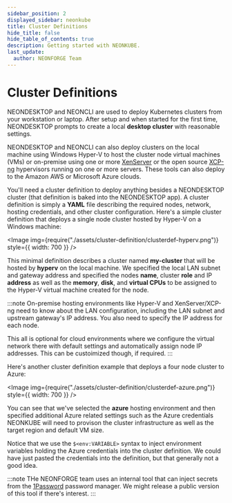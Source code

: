 ```yaml
---
sidebar_position: 2
displayed_sidebar: neonkube
title: Cluster Definitions
hide_title: false
hide_table_of_contents: true
description: Getting started with NEONKUBE.
last_update:
  author: NEONFORGE Team
---
```



# Cluster Definitions

NEONDESKTOP and NEONCLI are used to deploy Kubernetes clusters from your
workstation or laptop.  After setup and when started for the first time,
NEONDESKTOP prompts to create a local **desktop cluster** with reasonable
settings.

NEONDESKTOP and NEONCLI can also deploy clusters on the local machine using 
Windows Hyper-V to host the cluster node virtual machines (VMs) or on-premise
using one or more [XenServer](https://xenserver.com) or the open source
[XCP-ng](https://xcp-ng.org) hypervisors running on one or more servers.
These tools can also deploy to the Amazon AWS or Microsoft Azure clouds.

You'll need a cluster definition to deploy anything besides a NEONDESKTOP
cluster (that definition is baked into the NEONDESKTOP app).  A cluster 
definition is simply a **YAML** file describing the required nodes, network,
hosting credentials, and other cluster configuration.  Here's a simple
cluster definition that deploys a single node cluster hosted by Hyper-V
on a Windows machine:

<Image img={require("./assets/cluster-definition/clusterdef-hyperv.png")} style={{ width: 700 }} />

This minimal definition describes a cluster named **my-cluster** that will be 
hosted by **hyperv** on the local machine.  We specified the local LAN subnet 
and gateway address and specified the nodes **name**, cluster **role** and IP 
**address** as well as the **memory**, **disk**, and **virtual CPUs** to be 
assigned to the Hyper-V virtual machine created for the node.

:::note
On-premise hosting environments like Hyper-V and XenServer/XCP-ng need to know 
about the LAN configuration, including the LAN subnet and upstream gateway's
IP address.  You also need to specify the IP address for each node.

This all is optional for cloud environments where we configure the virtual
network there with default settings and automatically assign node IP addresses.
This can be custoimized though, if required.
:::

Here's another cluster definition example that deploys a four node cluster
to Azure:

<Image img={require("./assets/cluster-definition/clusterdef-azure.png")} style={{ width: 700 }} />

You can see that we've selected the **azure** hosting environment and then
specified additional Azure related settings such as the Azure credentials
NEONKUBE will need to provison the cluster infrastructure as well as the
target region and default VM size.

Notice that we use the `$<env:VARIABLE>` syntax to inject environment variables
holding the Azure credentials into the cluster definition.  We could have just
pasted the credentials into the definition, but that generally not a good idea.

:::note
THe NEONFORGE team uses an internal tool that can inject secrets from the 
[1Password](https://1password.com/) password manager.  We might release
a public version of this tool if there's interest.
:::
